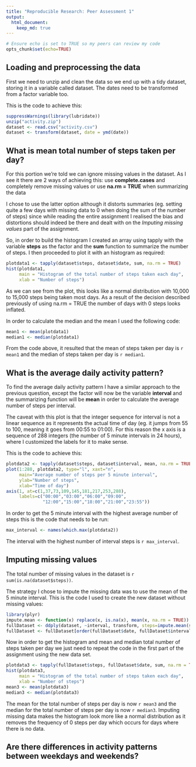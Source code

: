```yaml
---
title: "Reproducible Research: Peer Assessment 1"
output: 
  html_document:
    keep_md: true
---
```

```r
# Ensure echo is set to TRUE so my peers can review my code
opts_chunk$set(echo=TRUE)
```


## Loading and preprocessing the data
First we need to unzip and clean the data so we end up with a tidy dataset,
storing it in a variable called dataset. The dates need to be transformed from
a factor variable too.

This is the code to achieve this:
```r
suppressWarnings(library(lubridate))
unzip("activity.zip")
dataset <- read.csv("activity.csv")
dataset <- transform(dataset, date = ymd(date))
```

## What is mean total number of steps taken per day?
For this portion we're told we can ignore missing values in the dataset. As I
see it there are 2 ways of achieving this: use **complete.cases** and completely
remove missing values or use **na.rm = TRUE** when summarizing the data

I chose to use the latter option although it distorts summaries (eg. setting
quite a few days with missing data to 0 when doing the sum of the number of
steps) since while reading the entire assignment I realised the bias and
distortions should indeed be there and dealt with on the *Imputing missing
values* part of the assignment.

So, in order to build the histogram I created an array using tapply with the
variable **steps** as the factor and the **sum** function to summarize the 
number of steps. I then proceeded to plot it with an histogram as required:

```r
plotdata1 <- tapply(dataset$steps, dataset$date, sum, na.rm = TRUE)
hist(plotdata1,
     main = "Histogram of the total number of steps taken each day",
     xlab = "Number of steps")
```

As we can see from the plot, this looks like a normal distribution with 10,000
to 15,000 steps being taken most days. As a result of the decision described
previously of using na.rm = TRUE the number of days with 0 steps looks inflated.

In order to calculate the median and the mean I used the following code:

```r
mean1 <- mean(plotdata1)
median1 <- median(plotdata1)
```

From the code above, it resulted that the mean of steps taken per day is
`r mean1` and the median of steps taken per day is `r median1`.

## What is the average daily activity pattern?

To find the average daily activity pattern I have a similar approach to the
previous question, except the factor will now be the variable **interval** and
the summarizing function will be **mean** in order to calculate the average
number of steps per interval. 

The caveat with this plot is that the integer sequence for interval is not a
linear sequence as it represents the actual time of day (eg. it jumps from 55
to 100, meaning it goes from 00:55 to 01:00). For this reason the x axis is a
sequence of 288 integers (the number of 5 minute intervals in 24 hours), where
I customized the labels for it to make sense.

This is the code to achieve this:

```r
plotdata2 <- tapply(dataset$steps, dataset$interval, mean, na.rm = TRUE)
plot(1:288, plotdata2, type="l", xaxt="n",
     main="Average number of steps per 5 minute interval",
     ylab="Number of steps",
     xlab="Time of day")
axis(1, at=c(1,37,73,109,145,181,217,253,288),
     labels=c("00:00","03:00","06:00","09:00",
              "12:00","15:00","18:00","21:00","23:55"))
```

In order to get the 5 minute interval with the highest average number of steps
this is the code that needs to be run:

```r
max_interval <- names(which.max(plotdata2))
```

The interval with the highest number of interval steps is `r max_interval`.

## Imputing missing values

The total number of missing values in the dataset is
`r sum(is.na(dataset$steps))`.

The strategy I chose to impute the missing data was to use the mean of the 5
minute interval. This is the code I used to create the new dataset without 
missing values:

```r
library(plyr)
impute.mean <- function(x) replace(x, is.na(x), mean(x, na.rm = TRUE))
fullDataset <- ddply(dataset, ~interval, transform, steps=impute.mean(steps))
fullDataset <- fullDataset[order(fullDataset$date, fullDataset$interval),]
```

Now in order to get the histogram and mean and median total number of steps
taken per day we just need to repeat the code in the first part of the
assignment using the new data set.

```r
plotdata3 <- tapply(fullDataset$steps, fullDataset$date, sum, na.rm = TRUE)
hist(plotdata3,
     main = "Histogram of the total number of steps taken each day",
     xlab = "Number of steps")
mean3 <- mean(plotdata3)
median3 <- median(plotdata3)
```

The mean for the total number of steps per day is now `r mean3` and the median
for the total number of steps per day is now `r median3`. Imputing missing
data makes the histogram look more like a normal distribution as it removes the
frequency of 0 steps per day which occurs for days where there is no data.

## Are there differences in activity patterns between weekdays and weekends?
